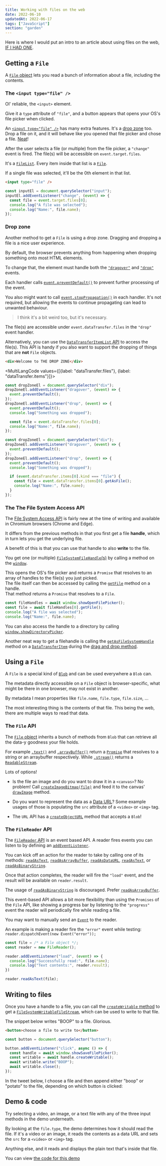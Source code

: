 ```yaml
---
title: Working with files on the web
date: 2022-06-10
updatedAt: 2022-06-17
tags: ["JavaScript"]
section: "garden"
---
```



Here is where I would put an intro to an article about using files on the web, [IF I HAD ONE](https://www.youtube.com/watch?v=omguEZ7jy5E).

## Getting a `File`

A [`File` object](https://developer.mozilla.org/en-US/docs/Web/API/File) lets you read a bunch of information about a file, including the contents.

### The `<input type="file" />`

Ol' reliable, the `<input>` element.

Give it a `type` attribute of `"file"`, and a button appears that opens your OS's file picker when clicked.

An [`<input type="file" />`](https://developer.mozilla.org/en-US/docs/Web/HTML/Element/input/file) has many extra features.
It's a [drop zone](#drop-zone) too.
Drop a file on it, and it will behave like you opened that file picker and chose a file. [Neat](https://www.youtube.com/watch?v=Hm3JodBR-vs)!

After the user selects a file (or multiple) from the file picker, a `"change"` event is fired.
The file(s) will be accessible on `event.target.files`.

It's a [`FileList`](https://developer.mozilla.org/en-US/docs/Web/API/FileList).
Every item inside that list is a [`File`](https://developer.mozilla.org/en-US/docs/Web/API/File).

If a single file was selected, it'll be the 0th element in that list.

```html title=index.html
<input type="file" />
```

```js title=index.js
const inputEl = document.querySelector("input");
inputEl.addEventListener("change", (event) => {
  const file = event.target.files[0];
  console.log("A file was selected");
  console.log("Name:", file.name);
});
```

### Drop zone

Another method to get a `File` is using a drop zone.
Dragging and dropping a file is a nice user experience.

<Aside variant="info">

By default, the browser prevents anything from happening when dropping something onto most HTML elements.

To change that, the element must handle both the [`"dragover"`](https://developer.mozilla.org/en-US/docs/Web/API/Document/dragover_event) and [`"drop"`](https://developer.mozilla.org/en-US/docs/Web/API/Document/drop_event) events.

</Aside>

Each handler calls [`event.preventDefault()`](https://developer.mozilla.org/en-US/docs/Web/API/Event/preventDefault) to prevent further processing of the event.

You also might want to call [`event.stopPropagation()`](https://developer.mozilla.org/en-US/docs/Web/API/Event/stopPropagation) in each handler.
It's not required, but allowing the events to continue propagating can lead to unwanted behaviour.

> I think it's a bit weird too, but it's necessary.

The file(s) are accessible under `event.dataTransfer.files` in the `"drop"` event handler.

Alternatively, you can use the [`DataTransferItemList` API](https://developer.mozilla.org/en-US/docs/Web/API/DataTransferItemList) to access the file(s).
This API is handy if you also want to support the dropping of things that are **not** `File` objects.

```html title=index.html
<div>Welcome to THE DROP ZONE</div>
```

<MultiLangCode values={[{label: "dataTransfer.files"}, {label: "dataTransfer.items"}]}>

```js title=index.js
const dropZoneEl = document.querySelector("div");
dropZoneEl.addEventListener("dragover", (event) => {
  event.preventDefault();
});
dropZoneEl.addEventListener("drop", (event) => {
  event.preventDefault();
  console.log("Something was dropped");

  const file = event.dataTransfer.files[0];
  console.log("Name:", file.name);
});
```

```js title=index.js hl=9-12
const dropZoneEl = document.querySelector("div");
dropZoneEl.addEventListener("dragover", (event) => {
  event.preventDefault();
});
dropZoneEl.addEventListener("drop", (event) => {
  event.preventDefault();
  console.log("Something was dropped");

  if (event.dataTransfer.items[0].kind === "file") {
    const file = event.dataTransfer.items[0].getAsFile();
    console.log("Name:", file.name);
  }
});
```

</MultiLangCode>

### The The File System Access API

The [File System Access API](https://developer.mozilla.org/en-US/docs/Web/API/File_System_Access_API) is fairly new at the time of writing and available in Chromium browsers (Chrome and Edge).

It differs from the previous methods in that you first get a file **handle**, which in turn lets you get the underlying file.

A benefit of this is that you can use that handle to also **write** to the file.

You get one (or multiple) [`FileSystemFileHandle`(s)](https://developer.mozilla.org/en-US/docs/Web/API/FileSystemFileHandle) by calling a method on the [`window`](https://developer.mozilla.org/en-US/docs/Web/API/Window).

This opens the OS's file picker and returns a `Promise` that resolves to an array of handles to the file(s) you just picked.  
The file itself can then be accessed by calling the [`getFile`](https://developer.mozilla.org/en-US/docs/Web/API/FileSystemFileHandle/getFile) method on a handle.  
That method returns a `Promise` that resolves to a `File`.

```js title=index.js
const fileHandles = await window.showOpenFilePicker();
const file = await fileHandles[0].getFile();
console.log("A file was selected");
console.log("Name:", file.name);
```

<Aside variant="info">

You can also access the handle to a directory by calling [`window.showDirectoryPicker`](https://developer.mozilla.org/en-US/docs/Web/API/Window/showDirectoryPicker).

Another neat way to get a filehandle is calling the [`getAsFileSystemHandle`](https://developer.mozilla.org/en-US/docs/Web/API/DataTransferItem/getAsFileSystemHandle) method
on a [`DataTransferItem`](https://developer.mozilla.org/en-US/docs/Web/API/DataTransferItem) during the [drag and drop method](#drop-zone).

</Aside>

## Using a `File`

A `File` is a special kind of [`Blob`](https://developer.mozilla.org/en-US/docs/Web/API/Blob) and can be used everywhere a `Blob` can.

The metadata directly accessible on a `File` object is browser-specific, what might be there in one browser, may not exist in another.

By metadata I mean properties like `file.name`, `file.type`, `file.size`, ...

The most interesting thing is the contents of that file.
This being the web, there are multiple ways to read that data.

### The `File` API

The [`File` object](https://developer.mozilla.org/en-US/docs/Web/API/File) inherits a bunch of methods from `Blob` that can retrieve all the data-y goodness your file holds.

For example [`.text()`](https://developer.mozilla.org/en-US/docs/Web/API/Blob/text) and [`.arrayBuffer()`](https://developer.mozilla.org/en-US/docs/Web/API/Blob/arrayBuffer) return a [`Promise`](https://developer.mozilla.org/en-US/docs/Web/JavaScript/Reference/Global_Objects/Promise) that resolves to a string or an arraybuffer respectively.
While [`.stream()`]() returns a [`ReadableStream`](https://developer.mozilla.org/en-US/docs/Web/API/ReadableStream).

Lots of options!

- Is the file an image and do you want to draw it in a `<canvas>`?
  No problem!
  Call [`createImageBitmap(file)`](https://developer.mozilla.org/en-US/docs/Web/API/createImageBitmap) and feed it to the canvas' [`drawImage`](https://developer.mozilla.org/en-US/docs/Web/API/CanvasRenderingContext2D/drawImage) method.

- Do you want to represent the data as a [Data URL](https://developer.mozilla.org/en-US/docs/Web/HTTP/Basics_of_HTTP/Data_URLs)?
  Some example usages of those is populating the `src` attribute of a `<video>` or `<img>` tag.

- The `URL` API has a [`createObjectURL`](https://developer.mozilla.org/en-US/docs/Web/API/URL/createObjectURL) method that accepts a `Blob`!

### The `FileReader` API

The [`FileReader` API](https://developer.mozilla.org/en-US/docs/Web/API/FileReader) is an event based API.
A reader fires events you can listen to by defining an [`addEventListener`](https://developer.mozilla.org/en-US/docs/Web/API/EventTarget/addEventListener).

You can kick off an action for the reader to take by calling one of its methods: [`readAsText`](https://developer.mozilla.org/en-US/docs/Web/API/FileReader/readAsText),
[`readAsArrayBuffer`](https://developer.mozilla.org/en-US/docs/Web/API/FileReader/readAsArrayBuffer),
[`readAsDataURL`](https://developer.mozilla.org/en-US/docs/Web/API/FileReader/readAsDataURL),
[`readAsText`](https://developer.mozilla.org/en-US/docs/Web/API/FileReader/readAsText),
or [`readAsBinaryString`](https://developer.mozilla.org/en-US/docs/Web/API/FileReader/readAsBinaryString).

Once that action completes, the reader will fire the `"load"` event, and the result will be available on `reader.result`.

<Aside variant="danger">

The usage of [`readAsBinaryString`](https://developer.mozilla.org/en-US/docs/Web/API/FileReader/readAsBinaryString) is discouraged.
Prefer [`readAsArrayBuffer`](https://developer.mozilla.org/en-US/docs/Web/API/FileReader/readAsArrayBuffer).

</Aside>

This event-based API allows a bit more flexibility than using the `Promises` of the `File` API,
like showing a progress bar by listening to the `"progress"` event the reader will periodically fire while reading a file.

<Aside variant="info">

You may want to manually send an [`Event`](https://developer.mozilla.org/en-US/docs/Web/API/Event) to the reader.

An example is making a reader fire the `"error"` event while testing:
`reader.dispatchEvent(new Event("error"));`

</Aside>

```js title=index.js
const file = /* a File object */;
const reader = new FileReader();

reader.addEventListener("load", (event) => {
  console.log("Successfully read:", file.name);
  console.log("Text contents:", reader.result);
})

reader.readAsText(file);
```

## Writing to files

Once you have a handle to a file, you can call the [`createWritable` method](https://developer.mozilla.org/en-US/docs/Web/API/FileSystemFileHandle/createWritable)
to get a [`FileSystemWritableFileStream`](https://developer.mozilla.org/en-US/docs/Web/API/FileSystemWritableFileStream), which can be used to write to that file.

The snippet below writes "BOOP" to a file. Glorious.

```html title=index.html
<button>choose a file to write to</button>
```

```js title=index.js
const button = document.querySelector("button");

button.addEventListener("click", async () => {
  const handle = await window.showSaveFilePicker();
  const writable = await handle.createWritable();
  await writable.write("BOOP");
  await writable.close();
});
```

In the tweet below, I choose a file and then append either "boop" or "potato" to the file, depending on which button is clicked:

<Tweet url="https://x.com/NMeuleman/status/1533177195283243008" />

## Demo & code

Try selecting a video, an image, or a text file with any of the three input methods in the demo underneath.

By looking at the `file.type`, the demo determines how it should read the file.
If it's a video or an image, it reads the contents as a data URL and sets the `src` for a `<video>` or `<img>` tag.

Anything else, and it reads and displays the plain text that's inside that file.

You can view [the code for this demo](https://github.com/NickyMeuleman/nicky-blog/blob/master/data/garden/files-on-the-web/index.js)

<Demo client:visible />
